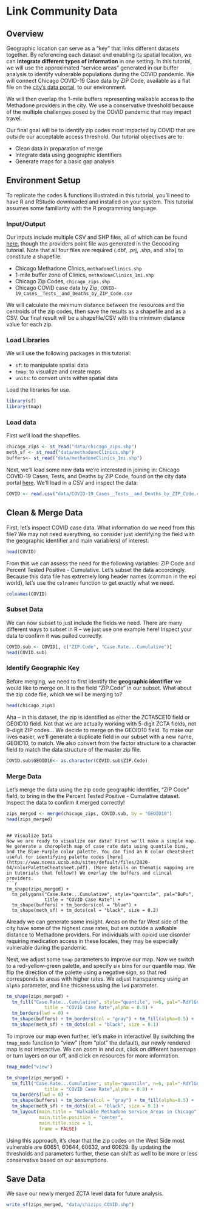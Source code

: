 # Link Community Data {}

## Overview 

Geographic location can serve as a "key" that links different datasets together. By referencing each dataset and enabling its spatial location, we can **integrate different types of information** in one setting. In this tutorial, we will use the approximated "service areas" generated in our buffer analysis to identify vulnerable populations during the COVID pandemic. We will connect Chicago COVID-19 Case data by ZIP Code, available as a flat file on the [city's data portal](https://data.cityofchicago.org/Health-Human-Services/COVID-19-Cases-Tests-and-Deaths-by-ZIP-Code/yhhz-zm2v), to our environment. 

We will then overlap the 1-mile buffers representing walkable access to the Methadone providers in the city. We use a conservative threshold because of the multiple challenges posed by the COVID pandemic that may impact travel. 

Our final goal will be to identify zip codes most impacted by COVID that are outside our acceptable access threshold. Our tutorial objectives are to:

* Clean data in preparation of merge
* Integrate data using geographic identifiers
* Generate maps for a basic gap analysis

## Environment Setup 
To replicate the codes & functions illustrated in this tutorial, you’ll need to have R and RStudio downloaded and installed on your system. This tutorial assumes some familiarity with the R programming language.

### Input/Output {#BA-i-o}
Our inputs include multiple CSV and SHP files, all of which can be found [here](https://github.com/GeoDaCenter/opioid-environment-toolkit/tree/master/data), though the providers point file was generated in the Geocoding tutorial. Note that all four files are required (.dbf, .prj, .shp, and .shx) to constitute a shapefile. 

* Chicago Methadone Clinics, `methadoneClinics.shp`
* 1-mile buffer zone of Clinics, `methadoneClinics_1mi.shp`
* Chicago Zip Codes, `chicago_zips.shp`
* Chicago COVID case data by Zip, `COVID-19_Cases__Tests__and_Deaths_by_ZIP_Code.csv`

We will calculate the minimum distance between the resources and the centroids of the zip codes, then save the results as a shapefile and as a CSV. Our final result will be a shapefile/CSV with the minimum distance value for each zip. 

### Load Libraries  
We will use the following packages in this tutorial:

- `sf`: to manipulate spatial data
- `tmap`: to visualize and create maps
- `units`: to convert units within spatial data

Load the libraries for use.

```r
library(sf)
library(tmap)
```

### Load data 

First we'll load the shapefiles.
```r
chicago_zips <- st_read("data/chicago_zips.shp")
meth_sf <- st_read("data/methadoneClinics.shp")
buffers<- st_read("data/methadoneClinics_1mi.shp")
```

Next, we'll load some new data we're interested in joining in: Chicago COVID-19 Cases, Tests, and Deaths by ZIP Code, found on the city data portal [here](https://data.cityofchicago.org/Health-Human-Services/COVID-19-Cases-Tests-and-Deaths-by-ZIP-Code/yhhz-zm2v). We'll load in a CSV and inspect the data:

```r
COVID <- read.csv("data/COVID-19_Cases__Tests__and_Deaths_by_ZIP_Code.csv")
```

## Clean & Merge Data

First, let's inspect COVID case data. What information do we need from this file? We may not need everything, so consider just identifying the field with the geographic identifier and main variable(s) of interest.

```r
head(COVID)
```

From this we can assess the need for the following variables: ZIP Code and Percent Tested Positive - Cumulative. Let's subset the data accordingly. Because this data file has extremely long header names (common in the epi world), let's use the `colnames` function to get exactly what we need.

```r
colnames(COVID)
```

### Subset Data
We can now subset to just include the fields we need. There are many different ways to subset in R -- we just use one example here! Inspect your data to confirm it was pulled correctly. 
```r
COVID.sub <- COVID[, c("ZIP.Code", "Case.Rate...Cumulative")]
head(COVID.sub)
```

### Identify Geographic Key
Before merging, we need to first identify the **geographic identifier** we would like to merge on. It is the field "ZIP.Code" in our subset. What about the zip code file, which we will be merging to?

```r
head(chicago_zips)
```

Aha -- in this dataset, the zip is identified as either the ZCTA5CE10 field or GEOID10 field. Not that we are actually working with 5-digit ZCTA fields, not 9-digit ZIP codes... We decide to merge on the GEOID10 field. To make our lives easier, we'll generate a duplicate field in our subset with a new name, GEOID10, to match. We also convert from the factor structure to a character field to match the data structure of the master zip file.

```r
COVID.sub$GEOID10<- as.character(COVID.sub$ZIP.Code)
```

### Merge Data
Let's merge the data using the zip code geographic identifier, "ZIP Code" field, to bring in the the Percent Tested Positive - Cumalative dataset. Inspect the data to confirm it merged correctly!

```r
zips_merged <- merge(chicago_zips, COVID.sub, by = "GEOID10")
head(zips_merged)
```

```

## Visualize Data
Now we are ready to visualize our data! First we'll make a simple map. We generate a choropleth map of case rate data using quantile bins, and the Blue-Purple color palette. You can find an R color cheatsheet useful for identifying palette codes [here](https://www.nceas.ucsb.edu/sites/default/files/2020-04/colorPaletteCheatsheet.pdf). (More details on thematic mapping are in tutorials that follow!) We overlay the buffers and clincal providers.
```r
tm_shape(zips_merged) +
  tm_polygons("Case.Rate...Cumulative", style="quantile", pal="BuPu",
              title = "COVID Case Rate") +
  tm_shape(buffers) + tm_borders(col = "blue") +
  tm_shape(meth_sf) + tm_dots(col = "black", size = 0.2) 
```

Already we can generate some insight. Areas on the far West side of the city have some of the highest case rates, but are outside a walkable distance to Methadone providers. For individuals with opioid use disorder requiring medication access in these locales, they may be especially vulnerable during the pandemic. 

Next, we adjust some `tmap` parameters to improve our map. Now we switch to a red-yellow-green palette, and specify six bins for our quantile map. We flip the direction of the palette using a negative sign, so that red corresponds to areas with higher rates. We adjust transparency using an `alpha` parameter, and line thickness using the `lwd` parameter.

```r
tm_shape(zips_merged) +
  tm_fill("Case.Rate...Cumulative", style="quantile", n=6, pal="-RdYlGn",
              title = "COVID Case Rate",alpha = 0.8) + 
  tm_borders(lwd = 0) + 
  tm_shape(buffers) + tm_borders(col = "gray") + tm_fill(alpha=0.5) +
  tm_shape(meth_sf) + tm_dots(col = "black", size = 0.1) 
```

To improve our map even further, let's make in interactive! By switching the `tmap_mode` function to "view" (from "plot" the default), our newly rendered map is not interactive. We can zoom in and out, click on different basemaps or turn layers on our off, and click on resources for more information. 

```r
tmap_mode("view")

tm_shape(zips_merged) +
  tm_fill("Case.Rate...Cumulative", style="quantile", n=6, pal="-RdYlGn",
              title = "COVID Case Rate",alpha = 0.8) + 
  tm_borders(lwd = 0) + 
  tm_shape(buffers) + tm_borders(col = "gray") + tm_fill(alpha=0.5) +
  tm_shape(meth_sf) + tm_dots(col = "black", size = 0.1) +   
  tm_layout(main.title = "Walkable Methadone Service Areas in Chicago",
            main.title.position = "center",
            main.title.size = 1,
            frame = FALSE)
```


Using this approach, it's clear that the zip codes on the West Side most vulnerable are 60651, 60644, 60632, and 60629. By updating the thresholds and parameters further, these can shift as well to be more or less conservative based on our assumptions.

## Save Data
We save our newly merged ZCTA level data for future analysis.

```r
write_sf(zips_merged, "data/chizips_COVID.shp")
```

